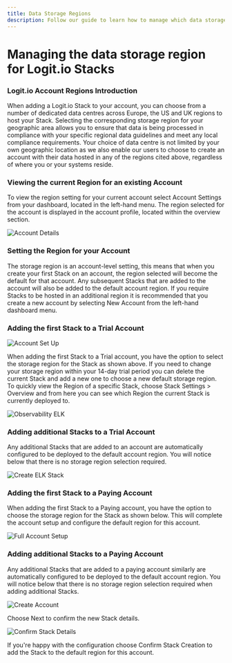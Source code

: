 ```yaml
---
title: Data Storage Regions
description: Follow our guide to learn how to manage which data storage location and data centre your account Stacks are deployed to
---
```


# Managing the data storage region for Logit.io Stacks

### Logit.io Account Regions Introduction

When adding a Logit.io Stack to your account, you can choose from a number of dedicated data centres across Europe, the US and UK regions to host your Stack. Selecting the corresponding storage region for your geographic area allows you to ensure that data is being processed in compliance with your specific regional data guidelines and meet any local compliance requirements.
Your choice of data centre is not limited by your own geographic location as we also enable our users to choose to create an account with their data hosted in any of the regions cited above, regardless of where you or your systems reside.

### Viewing the current Region for an existing Account

To view the region setting for your current account select Account Settings from your dashboard, located in the left-hand menu. The region selected for the account is displayed in the account profile, located within the overview section.

![Account Details](@/images/help/subscription-usage/account-details.png)

### Setting the Region for your Account

The storage region is an account-level setting, this means that when you create your first Stack on an account, the region selected will become the default for that account.
Any subsequent Stacks that are added to the account will also be added to the default account region. If you require Stacks to be hosted in an additional region it is recommended that you create a new account by selecting New Account from the left-hand dashboard menu.

### Adding the first Stack to a Trial Account

![Account Set Up](@/images/help/subscription-usage/account-setup.png)

When adding the first Stack to a Trial account, you have the option to select the storage region for the Stack as shown above. If you need to change your storage region within your 14-day trial period you can delete the current Stack and add a new one to choose a new default storage region.
To quickly view the Region of a specific Stack, choose Stack Settings > Overview and from here you can see which Region the current Stack is currently deployed to.

![Observability ELK](@/images/help/subscription-usage/observability-elk.png)

### Adding additional Stacks to a Trial Account

Any additional Stacks that are added to an account are automatically configured to be deployed to the default account region. You will notice below that there is no storage region selection required.

![Create ELK Stack](@/images/help/subscription-usage/create-elk-stack.png)

### Adding the first Stack to a Paying Account

When adding the first Stack to a Paying account, you have the option to choose the storage region for the Stack as shown below. This will complete the account setup and configure the default region for this account.

![Full Account Setup](@/images/help/subscription-usage/full-account-setup.png)

### Adding additional Stacks to a Paying Account

Any additional Stacks that are added to a paying account similarly are automatically configured to be deployed to the default account region. You will notice below that there is no storage region selection required when adding additional Stacks.

![Create Account](@/images/help/subscription-usage/full-create-account.png)

Choose Next to confirm the new Stack details.

![Confirm Stack Details](@/images/help/subscription-usage/confirm-stack-details.png)

If you're happy with the configuration choose Confirm Stack Creation to add the Stack to the default region for this account.